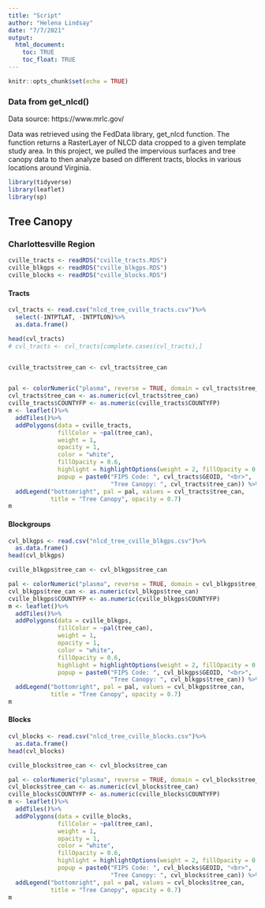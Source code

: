```yaml
---
title: "Script"
author: "Helena Lindsay"
date: "7/7/2021"
output:
  html_document: 
    toc: TRUE
    toc_float: TRUE
---
```


```r
knitr::opts_chunk$set(echo = TRUE) 
```


### Data from get_nlcd() 
Data source: https://www.mrlc.gov/

Data was retrieved using the FedData library, get_nlcd function. The function returns a RasterLayer of NLCD data cropped to a given template study area. In this project, we pulled the impervious surfaces and tree canopy data to then analyze based on different tracts, blocks in various locations around Virginia.


```r
library(tidyverse)
library(leaflet)
library(sp)
```


## Tree Canopy{.tabset}

### Charlottesville Region {.tabset}

```r
cville_tracts <- readRDS("cville_tracts.RDS")
cville_blkgps <- readRDS("cville_blkgps.RDS")
cville_blocks <- readRDS("cville_blocks.RDS")
```

#### Tracts
```r
cvl_tracts <- read.csv("nlcd_tree_cville_tracts.csv")%>%
  select(-INTPTLAT, -INTPTLON)%>%
  as.data.frame()

head(cvl_tracts)
# cvl_tracts <- cvl_tracts[complete.cases(cvl_tracts),]


cville_tracts$tree_can <- cvl_tracts$tree_can


pal <- colorNumeric("plasma", reverse = TRUE, domain = cvl_tracts$tree_can)
cvl_tracts$tree_can <- as.numeric(cvl_tracts$tree_can)
cville_tracts$COUNTYFP <- as.numeric(cville_tracts$COUNTYFP)
m <- leaflet()%>%
  addTiles()%>%
  addPolygons(data = cville_tracts,
              fillColor = ~pal(tree_can),
              weight = 1,
              opacity = 1,
              color = "white",
              fillOpacity = 0.6,
              highlight = highlightOptions(weight = 2, fillOpacity = 0.8, bringToFront = T),
              popup = paste0("FIPS Code: ", cvl_tracts$GEOID, "<br>",
                             "Tree Canopy: ", cvl_tracts$tree_can)) %>%
  addLegend("bottomright", pal = pal, values = cvl_tracts$tree_can,
            title = "Tree Canopy", opacity = 0.7)
m
```



#### Blockgroups
```r
cvl_blkgps <- read.csv("nlcd_tree_cville_blkgps.csv")%>%
  as.data.frame()
head(cvl_blkgps)

cville_blkgps$tree_can <- cvl_blkgps$tree_can

pal <- colorNumeric("plasma", reverse = TRUE, domain = cvl_blkgps$tree_can)
cvl_blkgps$tree_can <- as.numeric(cvl_blkgps$tree_can)
cville_blkgps$COUNTYFP <- as.numeric(cville_blkgps$COUNTYFP)
m <- leaflet()%>%
  addTiles()%>%
  addPolygons(data = cville_blkgps,
              fillColor = ~pal(tree_can),
              weight = 1,
              opacity = 1,
              color = "white",
              fillOpacity = 0.6,
              highlight = highlightOptions(weight = 2, fillOpacity = 0.8, bringToFront = T),
              popup = paste0("FIPS Code: ", cvl_blkgps$GEOID, "<br>",
                             "Tree Canopy: ", cvl_blkgps$tree_can)) %>%
  addLegend("bottomright", pal = pal, values = cvl_blkgps$tree_can,
            title = "Tree Canopy", opacity = 0.7)
m

```


#### Blocks
```r
cvl_blocks <- read.csv("nlcd_tree_cville_blocks.csv")%>%
  as.data.frame()
head(cvl_blocks)

cville_blocks$tree_can <- cvl_blocks$tree_can

pal <- colorNumeric("plasma", reverse = TRUE, domain = cvl_blocks$tree_can)
cvl_blocks$tree_can <- as.numeric(cvl_blocks$tree_can)
cville_blocks$COUNTYFP <- as.numeric(cville_blocks$COUNTYFP)
m <- leaflet()%>%
  addTiles()%>%
  addPolygons(data = cville_blocks,
              fillColor = ~pal(tree_can),
              weight = 1,
              opacity = 1,
              color = "white",
              fillOpacity = 0.6,
              highlight = highlightOptions(weight = 2, fillOpacity = 0.8, bringToFront = T),
              popup = paste0("FIPS Code: ", cvl_blocks$GEOID, "<br>",
                             "Tree Canopy: ", cvl_blocks$tree_can)) %>%
  addLegend("bottomright", pal = pal, values = cvl_blocks$tree_can,
            title = "Tree Canopy", opacity = 0.7)
m
```





